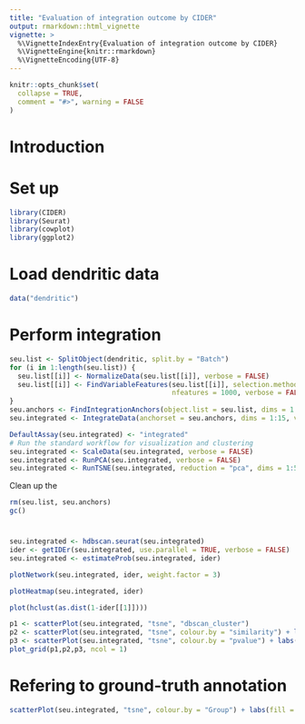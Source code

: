```yaml
---
title: "Evaluation of integration outcome by CIDER"
output: rmarkdown::html_vignette
vignette: >
  %\VignetteIndexEntry{Evaluation of integration outcome by CIDER}
  %\VignetteEngine{knitr::rmarkdown}
  %\VignetteEncoding{UTF-8}
---
```


```r
knitr::opts_chunk$set(
  collapse = TRUE,
  comment = "#>", warning = FALSE
)
```

# Introduction

# Set up

```r
library(CIDER)
library(Seurat)
library(cowplot)
library(ggplot2)
```

# Load dendritic data

```r
data("dendritic")
```

# Perform integration


```r
seu.list <- SplitObject(dendritic, split.by = "Batch")
for (i in 1:length(seu.list)) {
  seu.list[[i]] <- NormalizeData(seu.list[[i]], verbose = FALSE)
  seu.list[[i]] <- FindVariableFeatures(seu.list[[i]], selection.method = "vst", 
                                        nfeatures = 1000, verbose = FALSE)
}
seu.anchors <- FindIntegrationAnchors(object.list = seu.list, dims = 1:15, verbose = FALSE)
seu.integrated <- IntegrateData(anchorset = seu.anchors, dims = 1:15, verbose = FALSE)

DefaultAssay(seu.integrated) <- "integrated"
# Run the standard workflow for visualization and clustering
seu.integrated <- ScaleData(seu.integrated, verbose = FALSE)
seu.integrated <- RunPCA(seu.integrated, verbose = FALSE)
seu.integrated <- RunTSNE(seu.integrated, reduction = "pca", dims = 1:5)
```

Clean up the 

```r
rm(seu.list, seu.anchors)
gc()
```

# 

```r
seu.integrated <- hdbscan.seurat(seu.integrated)
ider <- getIDEr(seu.integrated, use.parallel = TRUE, verbose = FALSE)
seu.integrated <- estimateProb(seu.integrated, ider)
```


```r
plotNetwork(seu.integrated, ider, weight.factor = 3)
```

```r
plotHeatmap(seu.integrated, ider)
```

```r
plot(hclust(as.dist(1-ider[[1]])))
```



```r
p1 <- scatterPlot(seu.integrated, "tsne", "dbscan_cluster")
p2 <- scatterPlot(seu.integrated, "tsne", colour.by = "similarity") + labs(fill = "Similarity")
p3 <- scatterPlot(seu.integrated, "tsne", colour.by = "pvalue") + labs(fill = "Empirical p values")
plot_grid(p1,p2,p3, ncol = 1)
```

# Refering to ground-truth annotation

```r
scatterPlot(seu.integrated, "tsne", colour.by = "Group") + labs(fill = "Group\n (ground truth)")
```

